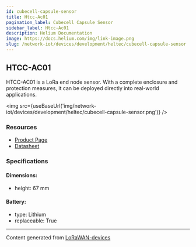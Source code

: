 ```yaml
---
id: cubecell-capsule-sensor
title: Htcc-Ac01
pagination_label: Cubecell Capsule Sensor
sidebar_label: Htcc-Ac01
description: Helium Documentation
image: https://docs.helium.com/img/link-image.png
slug: /network-iot/devices/development/heltec/cubecell-capsule-sensor
---
```



<LegacyContentBanner />

## HTCC-AC01

HTCC-AC01 is a LoRa end node sensor. With a complete enclosure and protection measures, it can be
deployed directly into real-world applications.

<img src={useBaseUrl('img/network-iot/devices/development/heltec/cubecell-capsule-sensor.png')} />

### Resources

- [Product Page](https://heltec.org/project/htcc-ac01/)
- [Datasheet](https://heltec.org/project/htcc-ac01/#1552557147424-7f1ec-5c652144-e1d6f499-ec3b)

### Specifications

#### Dimensions:

- height: 67 mm

#### Battery:

- type: Lithium
- replaceable: True

---

Content generated from [LoRaWAN-devices](https://github.com/TheThingsNetwork/lorawan-devices)
